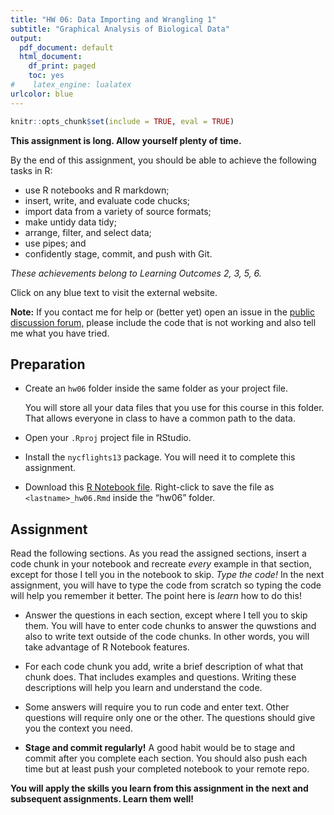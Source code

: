 ```yaml
---
title: "HW 06: Data Importing and Wrangling 1"
subtitle: "Graphical Analysis of Biological Data"
output:
  pdf_document: default
  html_document:
    df_print: paged
    toc: yes
#    latex_engine: lualatex
urlcolor: blue
---
```


```r
knitr::opts_chunk$set(include = TRUE, eval = TRUE)
```

**This assignment is long. Allow yourself plenty of time.**

By the end of this assignment, you should be able to achieve the following tasks in R:

- use R notebooks and R markdown;
- insert, write, and evaluate code chucks; 
- import data from a variety of source formats;
- make untidy data tidy;
- arrange, filter, and select data;
- use pipes; and
- confidently stage, commit, and push with Git.

*These achievements belong to Learning Outcomes 2, 3, 5, 6.*

Click on any blue text to visit the external website.

**Note:** If you contact me for help or (better yet) open an issue in the [public discussion forum,](https://github.com/SEMO-GABD/public_discussion) please include the code that is not working and also tell me what you have tried.

## Preparation

- Create an `hw06` folder inside the same folder as your project file.

    You will store all your data files that you use for this course in this folder. That allows everyone in class to have a common path to the data.

- Open your `.Rproj` project file in RStudio.

- Install the `nycflights13` package. You will need it to complete this assignment.

- Download this [R Notebook file](https://raw.githubusercontent.com/SEMO-GABD/semo-gabd.github.io/master/assignments/hw06/worksheet_hw06.Rmd). Right-click to save the file as `<lastname>_hw06.Rmd` inside the "hw06" folder.

## Assignment

Read the following sections. As you read the assigned sections, insert a code chunk in your notebook and recreate *every* example in that section, except for those I tell you in the notebook to skip. *Type the code!*  In the next assignment, you will have to type the code from scratch so typing the code will help you remember it better. The point here is *learn* how to do this! 

- Answer the questions in each section, except where I tell you to skip them. You will have to enter code chunks to answer the quwstions and also to write text outside of the code chunks. In other words, you will take advantage of R Notebook features.

- For each code chunk you add, write a brief description of what that chunk does. That includes examples and questions. Writing these descriptions will help you learn and understand the code.

- Some answers will require you to run code and enter text. Other questions will require only one or the other. The questions should give you the context you need.

- **Stage and commit regularly!**  A good habit would be to stage and commit after you complete each section. You should also push each time but at least push your completed notebook to your remote repo.

**You will apply the skills you learn from this assignment in the next and subsequent assignments. Learn them well!**